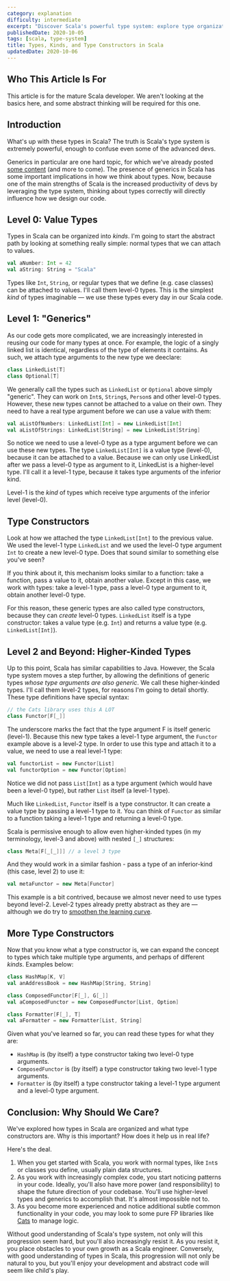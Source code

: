 ```yaml
---
category: explanation
difficulty: intermediate
excerpt: "Discover Scala's powerful type system: explore type organization, type constructors, and their significance"
publishedDate: 2020-10-05
tags: [scala, type-system]
title: Types, Kinds, and Type Constructors in Scala
updatedDate: 2020-10-06
---
```


## Who This Article Is For

This article is for the mature Scala developer. We aren't looking at the basics here, and some abstract thinking will be required for this one.

## Introduction

What's up with these types in Scala? The truth is Scala's type system is extremely powerful, enough to confuse even some of the advanced devs.

Generics in particular are one hard topic, for which we've already posted [some content](https://www.youtube.com/watch?v=b1ftkK1zhxI) (and more to come). The presence of generics in Scala has some important implications in how we think about types. Now, because one of the main strengths of Scala is the increased productivity of devs by leveraging the type system, thinking about types correctly will directly influence how we design our code.

## Level 0: Value Types

Types in Scala can be organized into _kinds_. I'm going to start the abstract path by looking at something really simple: normal types that we can attach to values.

```scala
val aNumber: Int = 42
val aString: String = "Scala"
```

Types like `Int`, `String`, or regular types that we define (e.g. case classes) can be attached to values. I'll call them level-0 types. This is the simplest _kind_ of types imaginable &mdash; we use these types every day in our Scala code.

## Level 1: "Generics"

As our code gets more complicated, we are increasingly interested in reusing our code for many types at once. For example, the logic of a singly linked list is identical, regardless of the type of elements it contains. As such, we attach type arguments to the new type we deeclare:

```scala
class LinkedList[T]
class Optional[T]
```

We generally call the types such as `LinkedList` or `Optional` above simply "generic". They can work on `Int`s, `String`s, `Person`s and other level-0 types. However, these new types cannot be attached to a value on their own. They need to have a real type argument before we can use a value with them:

```scala
val aListOfNumbers: LinkedList[Int] = new LinkedList[Int]
val aListOfStrings: LinkedList[String] = new LinkedList[String]
```

So notice we need to use a level-0 type as a type argument before we can use these new types. The type `LinkedList[Int]` is a value type (level-0), because it can be attached to a value. Because we can only use LinkedList after we pass a level-0 type as argument to it, LinkedList is a higher-level type. I'll call it a level-1 type, because it takes type arguments of the inferior kind.

Level-1 is the _kind_ of types which receive type arguments of the inferior level (level-0).

## Type Constructors

Look at how we attached the type `LinkedList[Int]` to the previous value. We used the level-1 type `LinkedList` and we used the level-0 type argument `Int` to create a new level-0 type. Does that sound similar to something else you've seen?

If you think about it, this mechanism looks similar to a function: take a function, pass a value to it, obtain another value. Except in this case, we work with types: take a level-1 type, pass a level-0 type argument to it, obtain another level-0 type.

For this reason, these generic types are also called type constructors, because they can _create_ level-0 types. `LinkedList` itself is a type constructor: takes a value type (e.g. `Int`) and returns a value type (e.g. `LinkedList[Int]`).

## Level 2 and Beyond: Higher-Kinded Types

Up to this point, Scala has similar capabilities to Java. However, the Scala type system moves a step further, by allowing the definitions of generic types _whose type arguments are also generic_. We call these higher-kinded types. I'll call them level-2 types, for reasons I'm going to detail shortly. These type definitions have special syntax:

```scala
// the Cats library uses this A LOT
class Functor[F[_]]
```

The underscore marks the fact that the type argument F is itself generic (level-1). Because this new type takes a level-1 type argument, the `Functor` example above is a level-2 type. In order to use this type and attach it to a value, we need to use a real level-1 type:

```scala
val functorList = new Functor[List]
val functorOption = new Functor[Option]
```

Notice we did not pass `List[Int]` as a type argument (which would have been a level-0 type), but rather `List` itself (a level-1 type).

Much like `LinkedList`, `Functor` itself is a type constructor. It can create a value type by passing a level-1 type to it. You can think of `Functor` as similar to a function taking a level-1 type and returning a level-0 type.

Scala is permissive enough to allow even higher-kinded types (in my terminology, level-3 and above) with nested `[_]` structures:

```scala
class Meta[F[_[_]]] // a level 3 type
```

And they would work in a similar fashion - pass a type of an inferior-kind (this case, level 2) to use it:

```scala
val metaFunctor = new Meta[Functor]
```

This example is a bit contrived, because we almost never need to use types beyond level-2. Level-2 types already pretty abstract as they are &mdash; although we do try to [smoothen the learning curve](/courses/cats).

## More Type Constructors

Now that you know what a type constructor is, we can expand the concept to types which take multiple type arguments, and perhaps of different _kinds_. Examples below:

```scala
class HashMap[K, V]
val anAddressBook = new HashMap[String, String]

class ComposedFunctor[F[_], G[_]]
val aComposedFunctor = new ComposedFunctor[List, Option]

class Formatter[F[_], T]
val aFormatter = new Formatter[List, String]
```

Given what you've learned so far, you can read these types for what they are:

- `HashMap` is (by itself) a type constructor taking two level-0 type arguments.
- `ComposedFunctor` is (by itself) a type constructor taking two level-1 type arguments.
- `Formatter` is (by itself) a type constructor taking a level-1 type argument and a level-0 type argument.

## Conclusion: Why Should We Care?

We've explored how types in Scala are organized and what type constructors are. Why is this important? How does it help us in real life?

Here's the deal.

1. When you get started with Scala, you work with normal types, like `Int`s or classes you define, usually plain data structures.
1. As you work with increasingly complex code, you start noticing patterns in your code. Ideally, you'll also have more power (and responsibility) to shape the future direction of your codebase. You'll use higher-level types and generics to accomplish that. It's almost impossible not to.
1. As you become more experienced and notice additional subtle common functionality in your code, you may look to some pure FP libraries like [Cats](https://typelevel.org/cats) to manage logic.

Without good understanding of Scala's type system, not only will this progression seem hard, but you'll also increasingly resist it. As you resist it, you place obstacles to your own growth as a Scala engineer. Conversely, with good understanding of types in Scala, this progression will not only be natural to you, but you'll enjoy your development and abstract code will seem like child's play.
